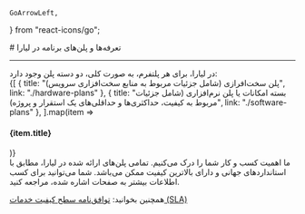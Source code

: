     GoArrowLeft,

    
} from "react-icons/go";

<Layout>
# تعرفه‌ها و پلن‌های برنامه در لیارا

<hr className="mb-2" />
در لیارا، برای هر پلتفرم، به صورت کلی، دو دسته پلن وجود دارد:

<div className="h-4" />
<div className="grid md:grid-cols-1 gap-4">
            {[
      {
        title: "پلن سخت‌افرازی (شامل جزئیات مربوط به منابع سخت‌افزاری سرویس)",
        link: "./hardware-plans"
      },
      {
        title: "بسته امکانات یا پلن نرم‌افزاری (شامل جزئیات مربوط به کیفیت، حداکثری‌ها و حداقلی‌های یک استقرار و پروژه)",
        link: "./software-plans"
      },
  ].map(item =>
              <Link href={item.link}>
                <Card className="flex cursor-pointer w-full items-center justify-between">
                  <div className="flex items-center gap-3">
                    <h4>
                      {item.title}
                    </h4>
                  </div>
                  <GoArrowLeft className="ml-1" />
                </Card>
              </Link>
            )}
          </div>
<div className="h-2" />
ما اهمیت کسب و کار شما را درک می‌کنیم. تمامی پلن‌های ارائه شده در لیارا، مطابق با استانداردهای جهانی و دارای بالاترین کیفیت ممکن می‌باشد. شما می‌توانید برای کسب اطلاعات بیشتر به صفحات اشاره شده، مراجعه کنید.

<div className="h-2" />
<Alert variant="success">
<p>
همچنین بخوانید: <a href="/overview/sla" className="blue-link">توافق‌نامه سطح کیفیت خدمات (SLA)</a>
</p>
</Alert>


</Layout>